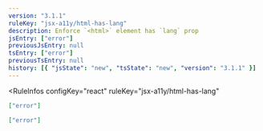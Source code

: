 ```yaml
---
version: "3.1.1"
ruleKey: "jsx-a11y/html-has-lang"
description: Enforce `<html>` element has `lang` prop
jsEntry: ["error"]
previousJsEntry: null
tsEntry: ["error"]
previousTsEntry: null
history: [{ "jsState": "new", "tsState": "new", "version": "3.1.1" }]
---
```


<RuleInfos 
  configKey="react" 
  ruleKey="jsx-a11y/html-has-lang" 
>

```json
["error"]
```

```json
["error"]
```

</RuleInfos>
